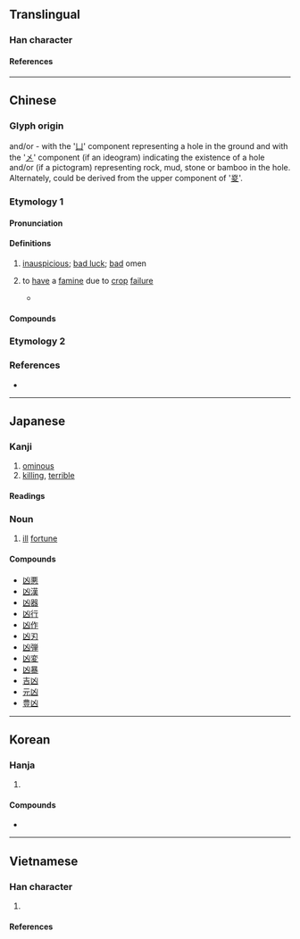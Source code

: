 {{also|兇|区|𠄡}}
{{character info}}
==Translingual==

===Han character===
{{Han char|rn=17|rad=凵|as=02|sn=4|four=22770|canj=UK|ids=⿶凵㐅}}

====References====
{{Han ref|kx=0135.020|dkj=01803|dj=0300.280|hdz=10306.190|uh=51F6}}

----

==Chinese==

===Glyph origin===
{{Han etym}}
{{liushu|p}} and/or {{liushu|i}}- with the '[[凵]]' component representing a hole in the ground and with the '[[㐅]]' component (if an ideogram) indicating the existence of a hole and/or (if a pictogram) representing rock, mud, stone or bamboo in the hole. Alternately, could be derived from the upper component of '[[㚇]]'.

===Etymology 1===
{{zh-forms|alt=㐫,㓙,*兇}}

====Pronunciation====
{{zh-pron
|m=xiōng
|c=hung1
|h=pfs=hiûng
|mn=hiong
|w=
|mc=y
|oc=y
|ma=Zh-xiōng.oga
|cat=
}}

====Definitions====
{{zh-hanzi}}

# [[inauspicious]]; [[bad luck]]; [[bad]] omen
#: {{zh-ant|吉}}
# to [[have]] a [[famine]] due to [[crop]] [[failure]]
#: {{zh-x|凶年|year of '''bad harvest''' and '''famine'''}}
#* {{zh-x|河 內 凶，則 移 其 民 於 河 東，移 其 粟 於 河 內；河 東 凶 亦 然。|If the year '''be bad''' on the inside of the river, I remove as many of the people as I can to the east of the river, and convey grain to the country in the inside. When the year is '''bad''' on the east of the river, I act on the same plan.|ref=Mengzi}}

====Compounds====
{{zh-der|凶宅|凶器|凶暴|凶兆|趨吉避凶|元凶|凶事|凶器|逞凶|凶橫|凶悍|凶焰}}

===Etymology 2===
{{zh-see|兇||[[terrible]]; [[ferocious]]}}

===References===
* {{thcwd|592}}

{{zh-cat|Intermediate}}

----

==Japanese==

===Kanji===
{{ja-kanji|grade=c|rs=凵02}}

# [[ominous]]
# [[killing]], [[terrible]]

====Readings====
{{ja-readings
|goon=ぐ, ぐう
|kanon=きょう
|kun=わる-い
}}

===Noun===
{{ja-kanjitab|きょう|yomi=kanon|alt=兇}}
{{ja-noun|きょう}}

# [[ill]] [[fortune]]

====Compounds====
* [[凶悪]]
* [[凶漢]]
* [[凶器]]
* [[凶行]]
* [[凶作]]
* [[凶刃]]
* [[凶弾]]
* [[凶変]]
* [[凶暴]]
* [[吉凶]]
* [[元凶]]
* [[豊凶]]

----

==Korean==

===Hanja===
{{ko-hanja|흉하다|흉할|흉}}

# {{hanja form of|흉|[[ominous]]; [[terrible]]}}

====Compounds====
* {{ko-l|흉악|[[evil]]|凶惡}}

----

==Vietnamese==

===Han character===
{{vi-readings
|reading=hung-genibrel; bonet; Thiều Chửu (1942); Nguyễn (1974); Trần (1999); tdcntd
|rs=凵02}}

# {{chu han form of|hung| [[inauspicious]], [[unlucky]], [[ominous]]}}

====References====
<references/>